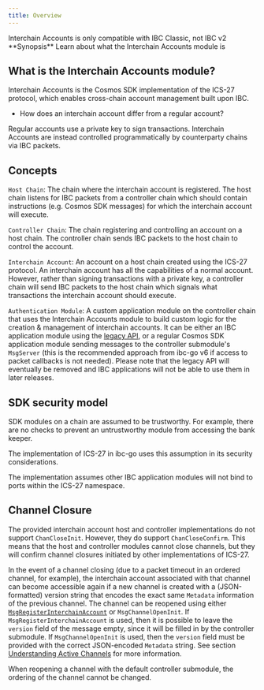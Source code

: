 ```yaml
---
title: Overview
---
```


<Warning>
Interchain Accounts is only compatible with IBC Classic, not IBC v2
</Warning>

<Note>
**Synopsis**
Learn about what the Interchain Accounts module is
</Note>

## What is the Interchain Accounts module?

Interchain Accounts is the Cosmos SDK implementation of the ICS-27 protocol, which enables cross-chain account management built upon IBC.

* How does an interchain account differ from a regular account?

Regular accounts use a private key to sign transactions. Interchain Accounts are instead controlled programmatically by counterparty chains via IBC packets.

## Concepts

`Host Chain`: The chain where the interchain account is registered. The host chain listens for IBC packets from a controller chain which should contain instructions (e.g. Cosmos SDK messages) for which the interchain account will execute.

`Controller Chain`: The chain registering and controlling an account on a host chain. The controller chain sends IBC packets to the host chain to control the account.

`Interchain Account`: An account on a host chain created using the ICS-27 protocol. An interchain account has all the capabilities of a normal account. However, rather than signing transactions with a private key, a controller chain will send IBC packets to the host chain which signals what transactions the interchain account should execute.

`Authentication Module`: A custom application module on the controller chain that uses the Interchain Accounts module to build custom logic for the creation & management of interchain accounts. It can be either an IBC application module using the [legacy API](/docs/ibc/next/apps/interchain-accounts/legacy/keeper-api.mdx), or a regular Cosmos SDK application module sending messages to the controller submodule's `MsgServer` (this is the recommended approach from ibc-go v6 if access to packet callbacks is not needed). Please note that the legacy API will eventually be removed and IBC applications will not be able to use them in later releases.

## SDK security model

SDK modules on a chain are assumed to be trustworthy. For example, there are no checks to prevent an untrustworthy module from accessing the bank keeper.

The implementation of ICS-27 in ibc-go uses this assumption in its security considerations.

The implementation assumes other IBC application modules will not bind to ports within the ICS-27 namespace.

## Channel Closure

The provided interchain account host and controller implementations do not support `ChanCloseInit`. However, they do support `ChanCloseConfirm`.
This means that the host and controller modules cannot close channels, but they will confirm channel closures initiated by other implementations of ICS-27.

In the event of a channel closing (due to a packet timeout in an ordered channel, for example), the interchain account associated with that channel can become accessible again if a new channel is created with a (JSON-formatted) version string that encodes the exact same `Metadata` information of the previous channel. The channel can be reopened using either [`MsgRegisterInterchainAccount`](/docs/ibc/next/apps/interchain-accounts/messages.mdx#msgregisterinterchainaccount) or `MsgChannelOpenInit`. If `MsgRegisterInterchainAccount` is used, then it is possible to leave the `version` field of the message empty, since it will be filled in by the controller submodule. If `MsgChannelOpenInit` is used, then the `version` field must be provided with the correct JSON-encoded `Metadata` string. See section [Understanding Active Channels](/docs/ibc/next/apps/interchain-accounts/active-channels.mdx#understanding-active-channels) for more information.

When reopening a channel with the default controller submodule, the ordering of the channel cannot be changed.
